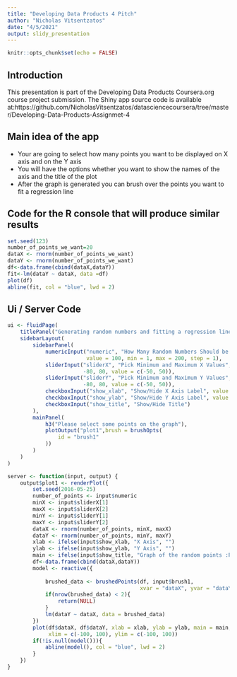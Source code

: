 ```yaml
---
title: "Developing Data Products 4 Pitch"
author: "Nicholas Vitsentzatos"
date: "4/5/2021"
output: slidy_presentation
---
```


```r
knitr::opts_chunk$set(echo = FALSE)
```

## Introduction

This presentation is part of the Developing Data Products Coursera.org course project submission.
The Shiny app source code is available at:https://github.com/NicholasVitsentzatos/datasciencecoursera/tree/master/Developing-Data-Products-Assignmet-4

## Main idea of the app

- Your are going to select how many points you want to be displayed on X axis and on the Y axis
- You will have the options whether you want to show the names of the axis and the title of the plot
- After the graph is generated you can brush over the points you want to fit a regression line 

## Code for the R console that will produce similar results

```r
set.seed(123)
number_of_points_we_want=20
dataX <- rnorm(number_of_points_we_want)
dataY <- rnorm(number_of_points_we_want)
df<-data.frame(cbind(dataX,dataY))
fit<-lm(dataY ~ dataX, data =df)
plot(df)
abline(fit, col = "blue", lwd = 2)
```

## Ui / Server Code
```r
ui <- fluidPage(
    titlePanel("Generating random numbers and fitting a regression line on the ones we select"),
    sidebarLayout(
        sidebarPanel(
            numericInput("numeric", "How Many Random Numbers Should be Plotted?", 
                         value = 100, min = 1, max = 200, step = 1),
            sliderInput("sliderX", "Pick Minimum and Maximum X Values",
                        -80, 80, value = c(-50, 50)),
            sliderInput("sliderY", "Pick Minimum and Maximum Y Values",
                        -80, 80, value = c(-50, 50)),
            checkboxInput("show_xlab", "Show/Hide X Axis Label", value = TRUE),
            checkboxInput("show_ylab", "Show/Hide Y Axis Label", value = TRUE),
            checkboxInput("show_title", "Show/Hide Title")
        ),
        mainPanel(
            h3("Please select some points on the graph"),
            plotOutput("plot1",brush = brushOpts(
                id = "brush1"
            ))
        )
    )
)

server <- function(input, output) {
    output$plot1 <- renderPlot({
        set.seed(2016-05-25)
        number_of_points <- input$numeric
        minX <- input$sliderX[1]
        maxX <- input$sliderX[2]
        minY <- input$sliderY[1]
        maxY <- input$sliderY[2]
        dataX <- rnorm(number_of_points, minX, maxX)
        dataY <- rnorm(number_of_points, minY, maxY)
        xlab <- ifelse(input$show_xlab, "X Axis", "")
        ylab <- ifelse(input$show_ylab, "Y Axis", "")
        main <- ifelse(input$show_title, "Graph of the random points :P", "")
        df<-data.frame(cbind(dataX,dataY))
        model <- reactive({
            
            brushed_data <- brushedPoints(df, input$brush1,
                                          xvar = "dataX", yvar = "dataY")
            if(nrow(brushed_data) < 2){
                return(NULL)
            }
            lm(dataY ~ dataX, data = brushed_data)
        })
        plot(df$dataX, df$dataY, xlab = xlab, ylab = ylab, main = main,
             xlim = c(-100, 100), ylim = c(-100, 100))
        if(!is.null(model())){
            abline(model(), col = "blue", lwd = 2)
        }
    })
}
```